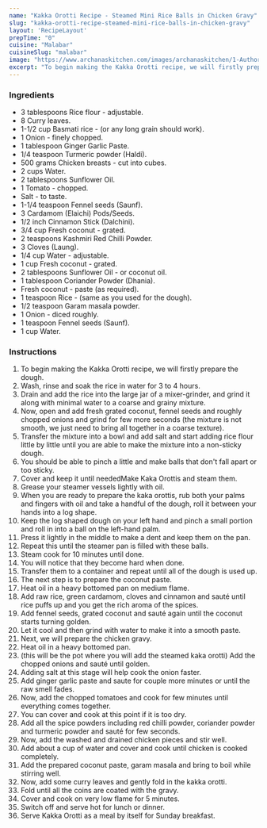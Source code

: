 ---
name: "Kakka Orotti Recipe - Steamed Mini Rice Balls in Chicken Gravy"
slug: "kakka-orotti-recipe-steamed-mini-rice-balls-in-chicken-gravy"
layout: 'RecipeLayout'
prepTime: "0"
cuisine: "Malabar"
cuisineSlug: "malabar"
image: "https://www.archanaskitchen.com/images/archanaskitchen/1-Author/fashfuzz-gmail.com/Kakka_Orotti__Steamed_Mini_Rice_Balls_in_Chicken_Gravy.jpg"
excerpt: "To begin making the Kakka Orotti recipe, we will firstly prepare the dough"
---

### Ingredients

- 3 tablespoons Rice flour - adjustable.
- 8 Curry leaves.
- 1-1/2 cup Basmati rice - (or any long grain should work).
- 1 Onion - finely chopped.
- 1 tablespoon Ginger Garlic Paste.
- 1/4 teaspoon Turmeric powder (Haldi).
- 500 grams Chicken breasts - cut into cubes.
- 2 cups Water.
- 2 tablespoons Sunflower Oil.
- 1 Tomato - chopped.
- Salt - to taste.
- 1-1/4 teaspoon Fennel seeds (Saunf).
- 3 Cardamom (Elaichi) Pods/Seeds.
- 1/2 inch Cinnamon Stick (Dalchini).
- 3/4 cup Fresh coconut - grated.
- 2 teaspoons Kashmiri Red Chilli Powder.
- 3 Cloves (Laung).
- 1/4 cup Water - adjustable.
- 1 cup Fresh coconut - grated.
- 2 tablespoons Sunflower Oil - or coconut oil.
- 1 tablespoon Coriander Powder (Dhania).
- Fresh coconut - paste (as required).
- 1 teaspoon Rice - (same as you used for the dough).
- 1/2 teaspoon Garam masala powder.
- 1 Onion - diced roughly.
- 1 teaspoon Fennel seeds (Saunf).
- 1 cup Water.

### Instructions

1. To begin making the Kakka Orotti recipe, we will firstly prepare the dough.
1. Wash, rinse and soak the rice in water for 3 to 4 hours.
1. Drain and add the rice into the large jar of a mixer-grinder, and grind it along with minimal water to a coarse and grainy mixture.
1. Now, open and add fresh grated coconut, fennel seeds and roughly chopped onions and grind for few more seconds (the mixture is not smooth, we just need to bring all together in a coarse texture).
1. Transfer the mixture into a bowl and add salt and start adding rice flour little by little until you are able to make the mixture into a non-sticky dough.
1. You should be able to pinch a little and make balls that don't fall apart or too sticky.
1. Cover and keep it until neededMake Kaka Orottis and steam them.
1. Grease your steamer vessels lightly with oil.
1. When you are ready to prepare the kaka orottis, rub both your palms and fingers with oil and take a handful of the dough, roll it between your hands into a log shape.
1. Keep the log shaped dough on your left hand and pinch a small portion and roll in into a ball on the left-hand palm.
1. Press it lightly in the middle to make a dent and keep them on the pan.
1. Repeat this until the steamer pan is filled with these balls.
1. Steam cook for 10 minutes until done.
1. You will notice that they become hard when done.
1. Transfer them to a container and repeat until all of the dough is used up.
1. The next step is to prepare the coconut paste.
1. Heat oil in a heavy bottomed pan on medium flame.
1. Add raw rice, green cardamom, cloves and cinnamon and sauté until rice puffs up and you get the rich aroma of the spices.
1. Add fennel seeds, grated coconut and sauté again until the coconut starts turning golden.
1. Let it cool and then grind with water to make it into a smooth paste.
1. Next, we will prepare the chicken gravy.
1. Heat oil in a heavy bottomed pan.
1. (this will be the pot where you will add the steamed kaka orotti) Add the chopped onions and sauté until golden.
1. Adding salt at this stage will help cook the onion faster.
1. Add ginger garlic paste and saute for couple more minutes or until the raw smell fades.
1. Now, add the chopped tomatoes and cook for few minutes until everything comes together.
1. You can cover and cook at this point if it is too dry.
1. Add all the spice powders including red chilli powder, coriander powder and turmeric powder and sauté for few seconds.
1. Now, add the washed and drained chicken pieces and stir well.
1. Add about a cup of water and cover and cook until chicken is cooked completely.
1. Add the prepared coconut paste, garam masala and bring to boil while stirring well.
1. Now, add some curry leaves and gently fold in the kakka orotti.
1. Fold until all the coins are coated with the gravy.
1. Cover and cook on very low flame for 5 minutes.
1. Switch off and serve hot for lunch or dinner.
1. Serve Kakka Orotti as a meal by itself for Sunday breakfast.
